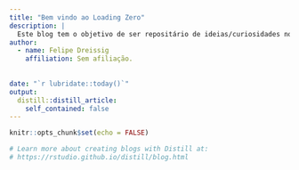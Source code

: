 ```yaml
---
title: "Bem vindo ao Loading Zero"
description: |
  Este blog tem o objetivo de ser repositário de ideias/curiosidades no que se refere a dados. Não tem nenhuma relação científica, portanto é um espaço livre e sem responsabildiade científica.
author:
  - name: Felipe Dreissig
    affiliation: Sem afiliação.
    
      
date: "`r lubridate::today()`"
output:
  distill::distill_article:
    self_contained: false
---
```


```r
knitr::opts_chunk$set(echo = FALSE)

# Learn more about creating blogs with Distill at:
# https://rstudio.github.io/distill/blog.html

```

